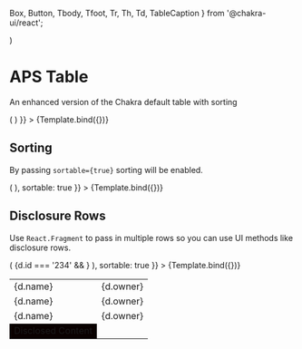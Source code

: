   Box,
  Button,
  Tbody,
  Tfoot,
  Tr,
  Th,
  Td,
  TableCaption
} from '@chakra-ui/react';

<Meta title="APS/Table" />

  <Table 
    {...args} 
    data={[
      {name: 'Application 1', id: '123', owner: 'George Bluth Sr.'},
      {name: 'Application 2', id: '234', owner: 'Lucille Bluth'},
      {name: 'Application 3', id: '345', owner: 'Michael Bluth'},
      {name: 'Application 4 has a really long name', id: '456', owner: 'George Michael Bluth'},
    ]}
  />
)

# APS Table

An enhanced version of the Chakra default table with sorting

<Canvas>
  <Story 
    name="Basic" 
    args={{
      columns: [{ name: 'Application Name', key: 'name' }, { name: 'Owner', key: 'owner'}],
      children: (d, index) => (
        <Tr key={d.id}>
          <Td>{d.name}</Td>
          <Td>{d.owner}</Td>
        </Tr> 
      )
    }}
  >
    {Template.bind({})}
  </Story>
</Canvas>

## Sorting

By passing `sortable={true}` sorting will be enabled.

<Canvas>
  <Story 
    name="Sorting" 
    args={{
      columns: [{ name: 'Application Name', key: 'name' }, { name: 'Owner', key: 'owner'}],
      children: (d, index) => (
        <Tr key={d.id}>
          <Td>{d.name}</Td>
          <Td>{d.owner}</Td>
        </Tr> 
      ),
      sortable: true
    }}
  >
    {Template.bind({})}
  </Story>
</Canvas>

## Disclosure Rows

Use `React.Fragment` to pass in multiple rows so you can use UI methods like disclosure rows.

<Canvas>
  <Story 
    name="Disclosure Rows" 
    args={{
      columns: [{ name: 'Application Name', key: 'name' }, { name: 'Owner', key: 'owner'}],
      children: (d, index) => (
      <React.Fragment key={uid(d.id,index)}>
        <Tr>
          <Td>{d.name}</Td>
          <Td>{d.owner}</Td>
        </Tr> 
        {d.id === '234' && <Tr bgColor="gray.100"><Td colSpan={2}>Disclosed Content</Td></Tr>}
      </React.Fragment>
      ),
      sortable: true
    }}
  >
    {Template.bind({})}
  </Story>
</Canvas>
